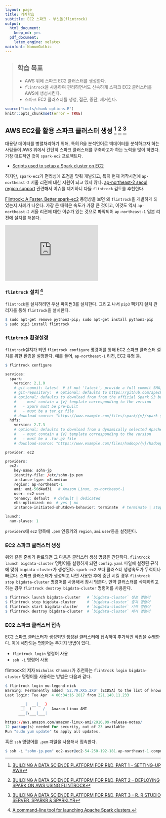 ```yaml
---
layout: page
title: 기계학습
subtitle: EC2 스파크 - 부싯돌(flintrock)
output:
  html_document: 
    keep_md: yes
  pdf_document:
    latex_engine: xelatex
mainfont: NanumGothic
---
```



> ## 학습 목표 {.objectives}
>
> * AWS 위에 스파크 EC2 클러스터를 생성한다.
> * `flintrock`을 사용하여 편리하면서도 신속하게 스파크 EC2 클러스터를 AWS에 생성시킨다.
> * 스파크 EC2 클러스터를 생성, 접근, 중단, 제거한다.

``` r
source("tools/chunk-options.R")
knitr::opts_chunk$set(error = TRUE)
```

## AWS EC2를 활용 스파크 클러스터 생성 [^aws-reference-01] [^aws-reference-02] [^aws-reference-03]


[^aws-reference-01]: [BUILDING A DATA SCIENCE PLATFORM FOR R&D, PART 1 – SETTING-UP AWS](https://alexioannides.com/2016/08/16/building-a-data-science-platform-for-rd-part-1-setting-up-aws/)
[^aws-reference-02]: [BUILDING A DATA SCIENCE PLATFORM FOR R&D, PART 2 – DEPLOYING SPARK ON AWS USING FLINTROCK](https://alexioannides.com/2016/08/18/building-a-data-science-platform-for-rd-part-2-deploying-spark-on-aws-using-flintrock/)
[^aws-reference-03]: [BUILDING A DATA SCIENCE PLATFORM FOR R&D, PART 3 – R, R STUDIO SERVER, SPARKR & SPARKLYR](https://alexioannides.com/2016/08/22/building-a-data-science-platform-for-rd-part-3-r-r-studio-server-sparkr-sparklyr/)

대용량 데이터를 병렬처리하기 위해, 특히 R을 분석언어로 빅데이터를 분석하고자 하는 사람들이 AWS 위에서 간단히 스파크 클러스터를 구축하고자 하는 노력을 많이 하였다.
가장 대표적인 것이 `spark-ec2` 프로젝트다.

- [Scripts used to setup a Spark cluster on EC2](https://github.com/amplab/spark-ec2)

하지만, `spark-ec2`가 편리성에 초점을 맞춰 개발되고, 특히 현재 저작시점에 `ap-northeast-2` 서울 리젼에 대한 지원이 되고 있지 않다.
[ap-northeast-2 seoul region support](https://github.com/amplab/spark-ec2/issues/94) 관련해서 이슈를 제기하니 다들 `flintrock` 검토를 추천한다.

[Flintrock: A Faster, Better spark-ec2](https://www.youtube.com/watch?v=3aeIpOGrJOA&t=1104s) 동영상을 보면 왜 `flintrock`을 개발하게 되었는지 사례가 나온다.
가장 큰 매력은 속도가 가장 큰 것이고, 이것도 역시 `ap-northeast-2` 서울 리젼에 대한 이슈가 있는 것으로 파악되어 `ap-northeast-1` 일본 리젼에 설치를 해본다.

<iframe width="300" height="180" src="https://www.youtube.com/embed/3aeIpOGrJOA" frameborder="0" allowfullscreen></iframe>

### `flintrock` 설치 [^ec2-flintrock]

[^ec2-flintrock]: [A command-line tool for launching Apache Spark clusters.](https://github.com/nchammas/flintrock)

`flintrock`을 설치하려면 우선 파이썬3를 설치한다. 그리고 나서 `pip3` 팩키지 설치 관리자를 통해 `flintrock`을 설치한다.

``` r
$ sudo apt-get remove python3-pip; sudo apt-get install python3-pip
$ sudo pip3 install flintrock
```

### `flintrock` 환경설정

`flintrock`설치가 되면 `flintrock configure` 명령어를 통해 EC2 스파크 클러스터 설치를 위한 환경을 설정한다.
예를 들어, `ap-northeast-1` 리젼, EC2 유형 등.

``` r
$ flintrock configure

services:
  spark:
    version: 2.1.0
    # git-commit: latest  # if not 'latest', provide a full commit SHA; e.g. d6dc12ef0146ae409834c78737c116050961f350
    # git-repository:  # optional; defaults to https://github.com/apache/spark
    # optional; defaults to download from from the official Spark S3 bucket
    #   - must contain a {v} template corresponding to the version
    #   - Spark must be pre-built
    #   - must be a tar.gz file
    # download-source: "https://www.example.com/files/spark/{v}/spark-{v}.tar.gz"
  hdfs:
    version: 2.7.3
    # optional; defaults to download from a dynamically selected Apache mirror
    #   - must contain a {v} template corresponding to the version
    #   - must be a .tar.gz file
    # download-source: "https://www.example.com/files/hadoop/{v}/hadoop-{v}.tar.gz"

provider: ec2

providers:
  ec2:
    key-name: sohn-jp
    identity-file: /etc/sohn-jp.pem
    instance-type: m3.medium
    region: ap-northeast-1
    ami: ami-56d4ad31   # Amazon Linux, us-northeast-1
    user: ec2-user
    tenancy: default  # default | dedicated
    ebs-optimized: no  # yes | no
    instance-initiated-shutdown-behavior: terminate  # terminate | stop

launch:
  num-slaves: 1
```

`providers`에 `ec2` 항목에 `.pem` 인증키와 `region`, `ami` `user`등을 설정한다.


### EC2 스파크 클러스터 생성 

위와 같은 준비가 완료되면 그 다음은 클러스터 생성 명령은 간단하다. 
`flintrock launch bigdata-cluster` 명령어를 실행하게 되면 `config.yaml` 파일에 설정된 규칙에 맞춰 `bigdata-cluster`가 생성된다.
`spark-ec2` 보다 클러스터 생성속도가 무척이나 빠르다.
스파크 클러스터가 생성되고 나면 사용한 후에 중단 시킬 경우 `flintrock stop bigdata-cluster` 명령어를 사용해서 잠시 멈춘다.
만약 클러스터를 삭제하려고 하는 경우 `flintrock destroy bigdata-cluster` 명령어를 사용한다.

``` r
$ flintrock launch bigdata-cluster   # `bigdata-cluster` 생성 명령어
$ flintrock stop bigdata-cluster     # `bigdata-cluster` 중지 명령어
$ flintrock start bigdata-cluster    # `bigdata-cluster` 시작 명령어
$ flintrock destroy bigdata-cluster  # `bigdata-cluster` 제거 명령어
```


### EC2 스파크 클러스터 접속

EC2 스파크 클러스터가 생성되면 생성된 클러스터에 접속하여 추가적인 작업을 수행한다. 
이에 해당되는 명령어는 두가지 방법이 있다. 

- `flintrock login` 명령어 사용
- `ssh -i` 명령어 사용

flintrock의 저자 `Nicholas Chammas`가 추천하는 `flintrock login bigdata-cluster` 명령어를 사용하는 방법은 다음과 같다.

``` r
$ flintrock login mu-legend-nick
Warning: Permanently added '52.79.XX5.2X0' (ECDSA) to the list of known hosts.
Last login: Tue Apr  4 00:34:16 2017 from 221.140.11.233

       __|  __|_  )
       _|  (     /   Amazon Linux AMI
      ___|\___|___|

https://aws.amazon.com/amazon-linux-ami/2016.09-release-notes/
12 package(s) needed for security, out of 23 available
Run "sudo yum update" to apply all updates.
```

혹은 `ssh` 명령어를 `.pem` 파일을 사용해서 접속한다.

``` r
$ ssh -i "sohn-jp.pem" ec2-user@ec2-54-250-192-181.ap-northeast-1.compute.amazonaws.com
```

